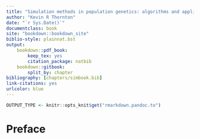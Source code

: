 ```yaml
--- 
title: "Simulation methods in population genetics: algorithms and applications"
author: "Kevin R Thornton"
date: "`r Sys.Date()`"
documentclass: book
site: "bookdown::bookdown_site"
biblio-style: plainnat.bst
output:
    bookdown::pdf_book:
        keep_tex: yes
        citation_package: natbib
    bookdown::gitbook:
        split_by: chapter
bibliography: [chapters/simbook.bib]
link-citations: yes
urlcolor: blue
---
```


```r
OUTPUT_TYPE <- knitr::opts_knit$get("rmarkdown.pandoc.to")
```

# Preface
